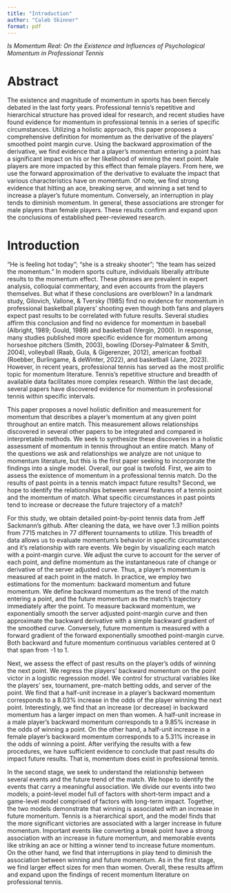 ```yaml
---
title: "Introduction"
author: "Caleb Skinner"
format: pdf
---
```


*Is Momentum Real: On the Existence and Influences of Psychological Momentum in Professional Tennis*

# Abstract

The existence and magnitude of momentum in sports has been fiercely debated in the last forty years. Professional tennis’s repetitive and hierarchical structure has proved ideal for research, and recent studies have found evidence for momentum in professional tennis in a series of specific circumstances. Utilizing a holistic approach, this paper proposes a comprehensive definition for momentum as the derivative of the players’ smoothed point margin curve. Using the backward approximation of the derivative, we find evidence that a player’s momentum entering a point has a significant impact on his or her likelihood of winning the next point. Male players are more impacted by this effect than female players. From here, we use the forward approximation of the derivative to evaluate the impact that various characteristics have on momentum. Of note, we find strong evidence that hitting an ace, breaking serve, and winning a set tend to increase a player’s future momentum. Conversely, an interruption in play tends to diminish momentum. In general, these associations are stronger for male players than female players. These results confirm and expand upon the conclusions of established peer-reviewed research.

# Introduction

"He is feeling hot today"; "she is a streaky shooter"; "the team has seized the momentum." In modern sports culture, individuals liberally attribute results to the momentum effect. These phrases are prevalent in expert analysis, colloquial commentary, and even accounts from the players themselves. But what if these conclusions are overblown? In a landmark study, Gilovich, Vallone, & Tversky (1985) find no evidence for momentum in professional basketball players' shooting even though both fans and players expect past results to be correlated with future results. Several studies affirm this conclusion and find no evidence for momentum in baseball (Albright, 1989; Gould, 1989) and basketball (Vergin, 2000). In response, many studies published more specific evidence for momentum among horseshoe pitchers (Smith, 2003), bowling (Dorsey-Palmateer & Smith, 2004), volleyball (Raab, Gula, & Gigerenzer, 2012), american football (Roebber, Burlingame, & deWinter, 2022), and basketball (Jane, 2023). However, in recent years, professional tennis has served as the most prolific topic for momentum literature. Tennis's repetitive structure and breadth of available data facilitates more complex research. Within the last decade, several papers have discovered evidence for momentum in professional tennis within specific intervals.

This paper proposes a novel holistic definition and measurement for momentum that describes a player's momentum at any given point throughout an entire match. This measurement allows relationships discovered in several other papers to be integrated and compared in interpretable methods. We seek to synthesize these discoveries in a holistic assessment of momentum in tennis throughout an entire match. Many of the questions we ask and relationships we analyze are not unique to momentum literature, but this is the first paper seeking to incorporate the findings into a single model. Overall, our goal is twofold. First, we aim to assess the existence of momentum in a professional tennis match. Do the results of past points in a tennis match impact future results? Second, we hope to identify the relationships between several features of a tennis point and the momentum of match. What specific circumstances in past points tend to increase or decrease the future trajectory of a match?

For this study, we obtain detailed point-by-point tennis data from Jeff Sackmann's github. After cleaning the data, we have over 1.3 million points from 7715 matches in 77 different tournaments to utilize. This breadth of data allows us to evaluate momentum's behavior in specific circumstances and it's relationship with rare events. We begin by visualizing each match with a point-margin curve. We adjust the curve to account for the server of each point, and define momentum as the instantaneous rate of change or derivative of the server adjusted curve. Thus, a player's momentum is measured at each point in the match. In practice, we employ two estimations for the momentum: backward momentum and future momentum. We define backward momentum as the trend of the match entering a point, and the future momentum as the match's trajectory immediately after the point. To measure backward momentum, we exponentially smooth the server adjusted point-margin curve and then approximate the backward derivative with a simple backward gradient of the smoothed curve. Conversely, future momentum is measured with a forward gradient of the forward exponentially smoothed point-margin curve. Both backward and future momentum continuous variables centered at 0 that span from -1 to 1.

Next, we assess the effect of past results on the player's odds of winning the next point. We regress the players' backward momentum on the point victor in a logistic regression model. We control for structural variables like the players' sex, tournament, pre-match betting odds, and server of the point. We find that a half-unit increase in a player's backward momentum corresponds to a 8.03% increase in the odds of the player winning the next point. Interestingly, we find that an increase (or decrease) in backward momentum has a larger impact on men than women. A half-unit increase in a male player's backward momentum corresponds to a 9.85% increase in the odds of winning a point. On the other hand, a half-unit increase in a female player's backward momentum corresponds to a 5.31% increase in the odds of winning a point. After verifying the results with a few procedures, we have sufficient evidence to conclude that past results do impact future results. That is, momentum does exist in professional tennis.

In the second stage, we seek to understand the relationship between several events and the future trend of the match. We hope to identify the events that carry a meaningful association. We divide our events into two models; a point-level model full of factors with short-term impact and a game-level model comprised of factors with long-term impact. Together, the two models demonstrate that winning is associated with an increase in future momentum. Tennis is a hierarchical sport, and the model finds that the more significant victories are associated with a larger increase in future momentum. Important events like converting a break point have a strong association with an increase in future momentum, and memorable events like striking an ace or hitting a winner tend to increase future momentum. On the other hand, we find that interruptions in play tend to diminish the association between winning and future momentum. As in the first stage, we find larger effect sizes for men than women. Overall, these results affirm and expand upon the findings of recent momentum literature on professional tennis.